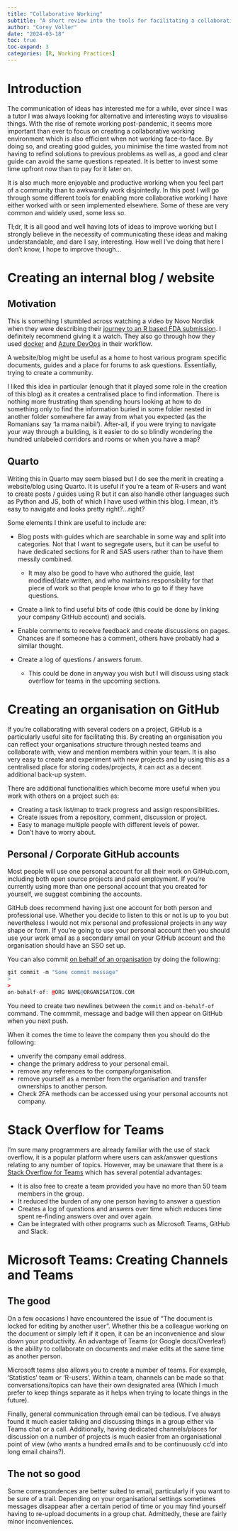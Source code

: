 ```yaml
---
title: "Collaborative Working"
subtitle: "A short review into the tools for facilitating a collaborative working environment" 
author: "Corey Voller"
date: "2024-03-18"
toc: true
toc-expand: 3
categories: [R, Working Practices]
---
```


# Introduction

The communication of ideas has interested me for a while, ever since I was a tutor I was always looking for alternative and interesting ways to visualise things. With the rise of remote working post-pandemic, it seems more important than ever to focus on creating a collaborative working environment which is also efficient when not working face-to-face. By doing so, and creating good guides, you minimise the time wasted from not having to refind solutions to previous problems as well as, a good and clear guide can avoid the same questions repeated. It is better to invest some time upfront now than to pay for it later on.

It is also much more enjoyable and productive working when you feel part of a community than to awkwardly work disjointedly. In this post I will go through some different tools for enabling more collaborative working I have either worked with or seen implemented elsewhere. Some of these are very common and widely used, some less so.

Tl;dr, It is all good and well having lots of ideas to improve working but I strongly believe in the necessity of communicating these ideas and making understandable, and dare I say, interesting. How well I've doing that here I don't know, I hope to improve though...

# Creating an internal blog / website

## Motivation

This is something I stumbled across watching a video by Novo Nordisk when they were describing their [journey to an R based FDA submission](https://www.youtube.com/watch?v=t33dS17QHuA). I definitely recommend giving it a watch. They also go through how they used [docker](https://www.docker.com/) and [Azure DevOps](https://azure.microsoft.com/en-gb/products/devops) in their workflow.

A website/blog might be useful as a home to host various program specific documents, guides and a place for forums to ask questions. Essentially, trying to create a community.

I liked this idea in particular (enough that it played some role in the creation of this blog) as it creates a centralised place to find information. There is nothing more frustrating than spending hours looking at how to do something only to find the information buried in some folder nested in another folder somewhere far away from what you expected (as the Romanians say 'la mama naibii'). After-all, if you were trying to navigate your way through a building, is it easier to do so blindly wondering the hundred unlabeled corridors and rooms or when you have a map?

## Quarto

Writing this in Quarto may seem biased but I do see the merit in creating a website/blog using Quarto. It is useful if you're a team of R-users and want to create posts / guides using R but it can also handle other languages such as Python and JS, both of which I have used within this blog. I mean, it's easy to navigate and looks pretty right?...right?

Some elements I think are useful to include are:

-   Blog posts with guides which are searchable in some way and split into categories. Not that I want to segregate users, but it can be useful to have dedicated sections for R and SAS users rather than to have them messily combined.

    -   It may also be good to have who authored the guide, last modified/date written, and who maintains responsibility for that piece of work so that people know who to go to if they have questions.

-   Create a link to find useful bits of code (this could be done by linking your company GitHub account) and socials.

-   Enable comments to receive feedback and create discussions on pages. Chances are if someone has a comment, others have probably had a similar thought.

-   Create a log of questions / answers forum.

    -   This could be done in anyway you wish but I will discuss using stack overflow for teams in the upcoming sections.

# Creating an organisation on GitHub

If you're collaborating with several coders on a project, GitHub is a particularly useful site for facilitating this. By creating an organisation you can reflect your organisations structure through nested teams and collaborate with, view and mention members within your team. It is also very easy to create and experiment with new projects and by using this as a centralised place for storing codes/projects, it can act as a decent additional back-up system.

There are additional functionalities which become more useful when you work with others on a project such as:

-   Creating a task list/map to track progress and assign responsibilities.
-   Create issues from a repository, comment, discussion or project.
-   Easy to manage multiple people with different levels of power.
-   Don't have to worry about.

## Personal / Corporate GitHub accounts

::: {.callout-note .card .text-white .bg-secondary .mb-3 title="Note from GitHub"}
Most people will use one personal account for all their work on GitHub.com, including both open source projects and paid employment. If you're currently using more than one personal account that you created for yourself, we suggest combining the accounts.
:::

GitHub does recommend having just one account for both person and professional use. Whether you decide to listen to this or not is up to you but nevertheless I would not mix personal and professional projects in any way shape or form. If you're going to use your personal account then you should use your work email as a secondary email on your GitHub account and the organisation should have an SSO set up.

You can also commit [on behalf of an organisation](https://docs.github.com/en/pull-requests/committing-changes-to-your-project/creating-and-editing-commits/creating-a-commit-on-behalf-of-an-organization) by doing the following:

```r

git commit -m "Some commit message"
>
>
on-behalf-of: @ORG NAME@ORGANISATION.COM


```

You need to create two newlines between the `commit` and `on-behalf-of` command. The commmit, message and badge will then appear on GitHub when you next push.

When it comes the time to leave the company then you should do the following:

-   unverify the company email address.
-   change the primary address to your personal email.
-   remove any references to the company/organisation.
-   remove yourself as a member from the organisation and transfer ownerships to another person.
-   Check 2FA methods can be accessed using your personal accounts not company.

# Stack Overflow for Teams

I'm sure many programmers are already familiar with the use of stack overflow, it is a popular platform where users can ask/answer questions relating to any number of topics. However, may be unaware that there is a [Stack Overflow for Teams](https://stackoverflowteams.com/) which has several potential advantages:

-   It is also free to create a team provided you have no more than 50 team members in the group.
-   It reduced the burden of any one person having to answer a question
-   Creates a log of questions and answers over time which reduces time spent re-finding answers over and over again.
-   Can be integrated with other programs such as Microsoft Teams, GitHub and Slack.

# Microsoft Teams: Creating Channels and Teams

## The good

On a few occasions I have encountered the issue of "The document is locked for editing by another user". Whether this be a colleague working on the document or simply left if it open, it can be an inconvenience and slow down your productivity. An advantage of Teams (or Google docs/Overleaf) is the ability to collaborate on documents and make edits at the same time as another person.

Microsoft teams also allows you to create a number of teams. For example, 'Statistics' team or 'R-users'. Within a team, channels can be made so that conversations/topics can have their own designated area (Which I much prefer to keep things separate as it helps when trying to locate things in the future).

Finally, general communication through email can be tedious. I've always found it much easier talking and discussing things in a group either via Teams chat or a call. Additionally, having dedicated channels/places for discussion on a number of projects is much easier from an organisational point of view (who wants a hundred emails and to be continuously cc'd into long email chains?).

## The not so good

Some correspondences are better suited to email, particularly if you want to be sure of a trail. Depending on your organisational settings sometimes messages disappear after a certain period of time or you may find yourself having to re-upload documents in a group chat. Admittedly, these are fairly minor inconveniences.
